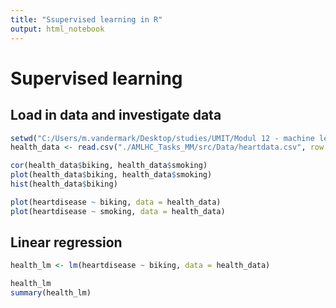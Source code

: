 ```yaml
---
title: "Ssupervised learning in R"
output: html_notebook
---
```


# Supervised learning

## Load in data and investigate data


```r


setwd("C:/Users/m.vandermark/Desktop/studies/UMIT/Modul 12 - machine learning applications")
health_data <- read.csv("./AMLHC_Tasks_MM/src/Data/heartdata.csv", row.names = 1)

cor(health_data$biking, health_data$smoking)
plot(health_data$biking, health_data$smoking)
hist(health_data$biking)


```
```r


plot(heartdisease ~ biking, data = health_data)
plot(heartdisease ~ smoking, data = health_data)

```


## Linear regression

```r

health_lm <- lm(heartdisease ~ biking, data = health_data)

health_lm
summary(health_lm)

```